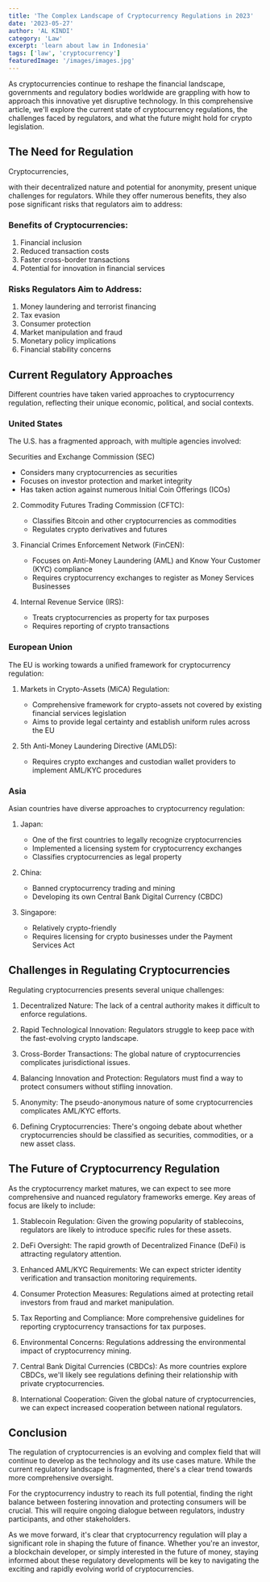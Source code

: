 ```yaml
---
title: 'The Complex Landscape of Cryptocurrency Regulations in 2023'
date: '2023-05-27'
author: 'AL KINDI'
category: 'Law'
excerpt: 'learn about law in Indonesia'
tags: ['law', 'cryptocurrency']
featuredImage: '/images/images.jpg'
---
```


As cryptocurrencies continue to reshape the financial landscape, governments and regulatory bodies worldwide are grappling with how to approach this innovative yet disruptive technology. In this comprehensive article, we'll explore the current state of cryptocurrency regulations, the challenges faced by regulators, and what the future might hold for crypto legislation.

## The Need for Regulation

Cryptocurrencies,

with their
decentralized nature and potential for anonymity, present unique challenges for regulators. While they offer numerous benefits, <DimensionLink href="#">they also pose significant risks that regulators aim to address</DimensionLink>:

### Benefits of Cryptocurrencies:

1. Financial <Accent>inclusion</Accent>
2. Reduced transaction costs
3. Faster cross-border transactions
4. Potential for innovation in financial services

### Risks Regulators Aim to Address:

1. Money laundering and terrorist financing
2. Tax evasion
3. Consumer protection
4. Market manipulation and fraud
5. Monetary policy implications
6. Financial stability concerns

## Current Regulatory Approaches

Different countries have taken varied approaches to cryptocurrency regulation, reflecting their unique economic, political, and social contexts.

### United States

The U.S. has a fragmented approach, with multiple agencies involved:

<DimensionLink href="https://www.sec.gov/">
  Securities and Exchange Commission (SEC)
</DimensionLink>

- Considers many cryptocurrencies as securities
- Focuses on investor protection and market integrity
- Has taken action against numerous Initial Coin Offerings (ICOs)

2. Commodity Futures Trading Commission (CFTC):

   - Classifies Bitcoin and other cryptocurrencies as commodities
   - Regulates crypto derivatives and futures

3. Financial Crimes Enforcement Network (FinCEN):

   - Focuses on Anti-Money Laundering (AML) and Know Your Customer (KYC) compliance
   - Requires cryptocurrency exchanges to register as Money Services Businesses

4. Internal Revenue Service (IRS):
   - Treats cryptocurrencies as property for tax purposes
   - Requires reporting of crypto transactions

### European Union

The EU is working towards a unified framework for cryptocurrency regulation:

1. Markets in Crypto-Assets (MiCA) Regulation:

   - Comprehensive framework for crypto-assets not covered by existing financial services legislation
   - Aims to provide legal certainty and establish uniform rules across the EU

2. 5th Anti-Money Laundering Directive (AMLD5):
   - Requires crypto exchanges and custodian wallet providers to implement AML/KYC procedures

### Asia

Asian countries have diverse approaches to cryptocurrency regulation:

1. Japan:

   - One of the first countries to legally recognize cryptocurrencies
   - Implemented a licensing system for cryptocurrency exchanges
   - Classifies cryptocurrencies as legal property

2. China:

   - Banned cryptocurrency trading and mining
   - Developing its own Central Bank Digital Currency (CBDC)

3. Singapore:
   - Relatively crypto-friendly
   - Requires licensing for crypto businesses under the Payment Services Act

## Challenges in Regulating Cryptocurrencies

Regulating cryptocurrencies presents several unique challenges:

1. Decentralized Nature: The lack of a central authority makes it difficult to enforce regulations.

2. Rapid Technological Innovation: Regulators struggle to keep pace with the fast-evolving crypto landscape.

3. Cross-Border Transactions: The global nature of cryptocurrencies complicates jurisdictional issues.

4. Balancing Innovation and Protection: Regulators must find a way to protect consumers without stifling innovation.

5. Anonymity: The pseudo-anonymous nature of some cryptocurrencies complicates AML/KYC efforts.

6. Defining Cryptocurrencies: There's ongoing debate about whether cryptocurrencies should be classified as securities, commodities, or a new asset class.

## The Future of Cryptocurrency Regulation

As the cryptocurrency market matures, we can expect to see more comprehensive and nuanced regulatory frameworks emerge. Key areas of focus are likely to include:

1. Stablecoin Regulation: Given the growing popularity of stablecoins, regulators are likely to introduce specific rules for these assets.

2. DeFi Oversight: The rapid growth of Decentralized Finance (DeFi) is attracting regulatory attention.

3. Enhanced AML/KYC Requirements: We can expect stricter identity verification and transaction monitoring requirements.

4. Consumer Protection Measures: Regulations aimed at protecting retail investors from fraud and market manipulation.

5. Tax Reporting and Compliance: More comprehensive guidelines for reporting cryptocurrency transactions for tax purposes.

6. Environmental Concerns: Regulations addressing the environmental impact of cryptocurrency mining.

7. Central Bank Digital Currencies (CBDCs): As more countries explore CBDCs, we'll likely see regulations defining their relationship with private cryptocurrencies.

8. International Cooperation: Given the global nature of cryptocurrencies, we can expect increased cooperation between national regulators.

## Conclusion

The regulation of cryptocurrencies is an evolving and complex field that will continue to develop as the technology and its use cases mature. While the current regulatory landscape is fragmented, there's a clear trend towards more comprehensive oversight.

For the cryptocurrency industry to reach its full potential, finding the right balance between fostering innovation and protecting consumers will be crucial. This will require ongoing dialogue between regulators, industry participants, and other stakeholders.

As we move forward, it's clear that cryptocurrency regulation will play a significant role in shaping the future of finance. Whether you're an investor, a blockchain developer, or simply interested in the future of money, staying informed about these regulatory developments will be key to navigating the exciting and rapidly evolving world of cryptocurrencies.

